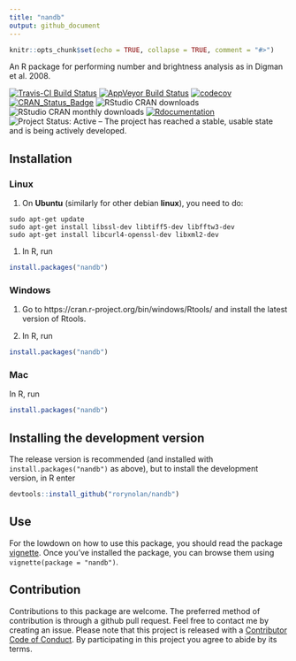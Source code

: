 ```yaml
---
title: "nandb"
output: github_document
---
```


```r
knitr::opts_chunk$set(echo = TRUE, collapse = TRUE, comment = "#>")
```

An R package for performing number and brightness analysis as in Digman et al. 2008.

[![Travis-CI Build Status](https://travis-ci.org/rorynolan/nandb.svg?branch=master)](https://travis-ci.org/rorynolan/nandb)
[![AppVeyor Build Status](https://ci.appveyor.com/api/projects/status/github/rorynolan/nandb?branch=master&svg=true)](https://ci.appveyor.com/project/rorynolan/nandb)
[![codecov](https://codecov.io/gh/rorynolan/nandb/branch/master/graph/badge.svg)](https://codecov.io/gh/rorynolan/nandb)
[![CRAN_Status_Badge](http://www.r-pkg.org/badges/version/nandb)](https://cran.r-project.org/package=nandb)
![RStudio CRAN downloads](http://cranlogs.r-pkg.org/badges/grand-total/nandb)
![RStudio CRAN monthly downloads](http://cranlogs.r-pkg.org/badges/nandb)
[![Rdocumentation](http://www.rdocumentation.org/badges/version/nandb)](http://www.rdocumentation.org/packages/nandb)
![Project Status: Active – The project has reached a stable, usable state and is being actively developed.](http://www.repostatus.org/badges/latest/active.svg)

## Installation

### Linux

1. On **Ubuntu** (similarly for other debian **linux**), you need to do:
```
sudo apt-get update
sudo apt-get install libssl-dev libtiff5-dev libfftw3-dev 
sudo apt-get install libcurl4-openssl-dev libxml2-dev 
```

1. In R, run
```r
install.packages("nandb")
```

### Windows

1. Go to https://cran.r-project.org/bin/windows/Rtools/ and install the latest version of Rtools.

1. In R, run
```r
install.packages("nandb")
```

### Mac

In R, run
```r
install.packages("nandb")
```

## Installing the development version
The release version is recommended (and installed with `install.packages("nandb")` as above), but to install the development version, in R enter
```r
devtools::install_github("rorynolan/nandb")
```

## Use

For the lowdown on how to use this package, you should read the package [vignette](https://cran.r-project.org/package=nandb/vignettes/nandb.html). Once you've installed the package, you can browse them using `vignette(package = "nandb")`.

## Contribution
Contributions to this package are welcome. The preferred method of contribution is through a github pull request. Feel free to contact me by creating an issue. Please note that this project is released with a [Contributor Code of Conduct](CONDUCT.md). By participating in this project you agree to abide by its terms.
